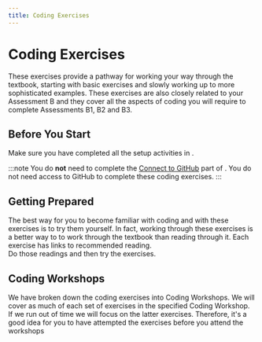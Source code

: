 ```yaml
---
title: Coding Exercises
---
```


# Coding Exercises
These exercises provide a pathway for working your way through the textbook, starting
with basic exercises and slowly working up to more sophisticated examples.  These
exercises are also closely related to your Assessment B and they cover all the aspects
of coding you will require to complete Assessments B1, B2 and B3.

## Before You Start
Make sure you have completed all the setup activities in <DisplayChapter chapter='chapter_01' />.

:::note
You do **not** need to complete the [Connect to GitHub](/docs/textbook/chapter_01/00-20) part 
of <DisplayChapter chapter='chapter_01' />.  You do not need access to GitHub to complete these
coding exercises.
:::

## Getting Prepared
The best way for you to become familiar with coding and with these exercises is to try
them yourself.  In fact, working through these exercises is a better way to to work through
the textbook than reading through it.  Each exercise has links to recommended reading.  
Do those readings and then try the exercises.

## Coding Workshops
We have broken down the coding exercises into Coding Workshops.  We will cover as
much of  each set of exercises in the specified Coding Workshop.  If we run out
of time we will focus on the latter exercises.  Therefore, it's a good idea for you
to have attempted the exercises before you attend the workshops
